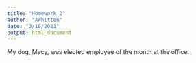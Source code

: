 ```yaml
---
title: "Homework 2"
author: "AWhitten"
date: "3/18/2021"
output: html_document
---
```


My dog, Macy, was elected employee of the month at the office.